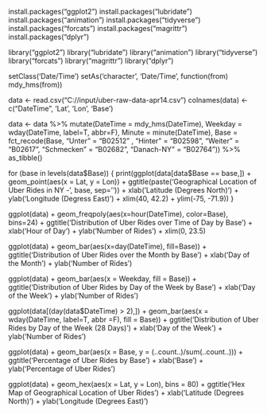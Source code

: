 install.packages("ggplot2")
install.packages("lubridate")
install.packages("animation")
install.packages("tidyverse")
install.packages("forcats")
install.packages("magrittr") 
install.packages("dplyr")

library("ggplot2")
library("lubridate")
library("animation")
library("tidyverse")
library("forcats")
library("magrittr") 
library("dplyr")

setClass('Date/Time')
setAs('character', 'Date/Time', function(from) mdy_hms(from))

data <- read.csv("C://input/uber-raw-data-apr14.csv")
colnames(data) <- c("DateTime", 'Lat', 'Lon', 'Base')

data <- data %>% mutate(DateTime = mdy_hms(DateTime),
                         Weekday = wday(DateTime, label=T, abbr=F),
                         Minute = minute(DateTime),
                         Base = fct_recode(Base,
                         "Unter" = "B02512" ,
                         "Hinter" = "B02598",
                         "Weiter" = "B02617",
                         "Schmecken" = "B02682",
                         "Danach-NY" = "B02764")) %>% as_tibble()
              
for (base in levels(data$Base)) {
  print(ggplot(data[data$Base == base,]) + geom_point(aes(x = Lat, y = Lon)) +
        ggtitle(paste('Geographical Location of Uber Rides in NY - ', base, sep='')) +
        xlab('Latitude (Degrees North)') +
        ylab('Longitude (Degress East)') +
        xlim(40, 42.2) +
        ylim(-75, -71.9))
}


ggplot(data) + 
        geom_freqpoly(aes(x=hour(DateTime), color=Base), bins=24) +
        ggtitle('Distribution of Uber Rides over Time of Day by Base') +
        xlab('Hour of Day') + 
        ylab('Number of Rides') +
        xlim(0, 23.5)
        
        
ggplot(data) + 
        geom_bar(aes(x=day(DateTime), fill=Base)) +
        ggtitle('Distribution of Uber Rides over the Month by Base') +
        xlab('Day of the Month') + 
        ylab('Number of Rides')
        
        
ggplot(data) +
        geom_bar(aes(x = Weekday, fill = Base)) + 
        ggtitle('Distribution of Uber Rides by Day of the Week by Base') + 
        xlab('Day of the Week') + 
        ylab('Number of Rides') 

ggplot(data[(day(data$DateTime) > 2),]) +
        geom_bar(aes(x = wday(DateTime, label=T, abbr =F), fill = Base)) +
        ggtitle('Distribution of Uber Rides by Day of the Week (28 Days)') +
        xlab('Day of the Week') + 
        ylab('Number of Rides')


ggplot(data) + 
        geom_bar(aes(x = Base, y = (..count..)/sum(..count..))) +
        ggtitle('Percentage of Uber Rides by Base') +
        xlab('Base') +
        ylab('Percentage of Uber Rides')
        
        
ggplot(data) + 
    geom_hex(aes(x = Lat, y = Lon), bins = 80) + 
    ggtitle('Hex Map of Geographical Location of Uber Rides') + 
    xlab('Latitude (Degrees North)')  +
    ylab('Longitude (Degrees East)')
    